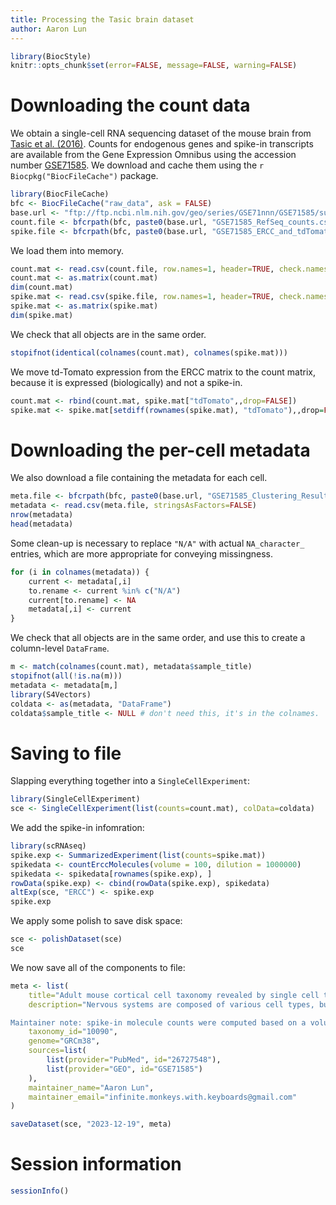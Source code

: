 ```yaml
---
title: Processing the Tasic brain dataset
author: Aaron Lun
---
```


```r
library(BiocStyle)
knitr::opts_chunk$set(error=FALSE, message=FALSE, warning=FALSE)
```

# Downloading the count data

We obtain a single-cell RNA sequencing dataset of the mouse brain from [Tasic et al. (2016)]( ).
Counts for endogenous genes and spike-in transcripts are available from the Gene Expression Omnibus
using the accession number [GSE71585](https://www.ncbi.nlm.nih.gov/geo/query/acc.cgi?acc=GSE71585).
We download and cache them using the `r Biocpkg("BiocFileCache")` package.

```r
library(BiocFileCache)
bfc <- BiocFileCache("raw_data", ask = FALSE)
base.url <- "ftp://ftp.ncbi.nlm.nih.gov/geo/series/GSE71nnn/GSE71585/suppl/"
count.file <- bfcrpath(bfc, paste0(base.url, "GSE71585_RefSeq_counts.csv.gz"))
spike.file <- bfcrpath(bfc, paste0(base.url, "GSE71585_ERCC_and_tdTomato_counts.csv.gz"))
```

We load them into memory.

```r
count.mat <- read.csv(count.file, row.names=1, header=TRUE, check.names=FALSE)
count.mat <- as.matrix(count.mat)
dim(count.mat)
spike.mat <- read.csv(spike.file, row.names=1, header=TRUE, check.names=FALSE)
spike.mat <- as.matrix(spike.mat)
dim(spike.mat)
```

We check that all objects are in the same order.

```r
stopifnot(identical(colnames(count.mat), colnames(spike.mat)))
```

We move td-Tomato expression from the ERCC matrix to the count matrix, because it is expressed (biologically) and not a spike-in.

```r
count.mat <- rbind(count.mat, spike.mat["tdTomato",,drop=FALSE])
spike.mat <- spike.mat[setdiff(rownames(spike.mat), "tdTomato"),,drop=FALSE]
```

# Downloading the per-cell metadata

We also download a file containing the metadata for each cell.

```r
meta.file <- bfcrpath(bfc, paste0(base.url, "GSE71585_Clustering_Results.csv.gz"))
metadata <- read.csv(meta.file, stringsAsFactors=FALSE)
nrow(metadata)
head(metadata)
```

Some clean-up is necessary to replace `"N/A"` with actual `NA_character_` entries, 
which are more appropriate for conveying missingness.

```r
for (i in colnames(metadata)) {
    current <- metadata[,i]
    to.rename <- current %in% c("N/A")
    current[to.rename] <- NA
    metadata[,i] <- current
}
```

We check that all objects are in the same order, and use this to create a column-level `DataFrame`.

```r
m <- match(colnames(count.mat), metadata$sample_title)
stopifnot(all(!is.na(m)))
metadata <- metadata[m,]
library(S4Vectors)
coldata <- as(metadata, "DataFrame")
coldata$sample_title <- NULL # don't need this, it's in the colnames.
```

# Saving to file 

Slapping everything together into a `SingleCellExperiment`:

```r
library(SingleCellExperiment)
sce <- SingleCellExperiment(list(counts=count.mat), colData=coldata)
```

We add the spike-in infomration:

```r
library(scRNAseq)
spike.exp <- SummarizedExperiment(list(counts=spike.mat))
spikedata <- countErccMolecules(volume = 100, dilution = 1000000)
spikedata <- spikedata[rownames(spike.exp), ]
rowData(spike.exp) <- cbind(rowData(spike.exp), spikedata)
altExp(sce, "ERCC") <- spike.exp
spike.exp
```

We apply some polish to save disk space:

```r
sce <- polishDataset(sce)
sce
```

We now save all of the components to file:

```r
meta <- list(
    title="Adult mouse cortical cell taxonomy revealed by single cell transcriptomics",
    description="Nervous systems are composed of various cell types, but the extent of cell type diversity is poorly understood. We constructed a cellular taxonomy of one cortical region, primary visual cortex, in adult mice on the basis of single-cell RNA sequencing. We identified 49 transcriptomic cell types, including 23 GABAergic, 19 glutamatergic and 7 non-neuronal types. We also analyzed cell type-specific mRNA processing and characterized genetic access to these transcriptomic types by many transgenic Cre lines. Finally, we found that some of our transcriptomic cell types displayed specific and differential electrophysiological and axon projection properties, thereby confirming that the single-cell transcriptomic signatures can be associated with specific cellular properties.

Maintainer note: spike-in molecule counts were computed based on a volume of 100 nL for a 1:1000000 dilution of mix 1. Note that some of the spike-in rows have missing observations for some (but not all) cells. The last 9 cells (containing `_CTX_` in their names) correspond to no-cell control libraries.",
    taxonomy_id="10090",
    genome="GRCm38",
    sources=list(
        list(provider="PubMed", id="26727548"),
        list(provider="GEO", id="GSE71585")
    ),
    maintainer_name="Aaron Lun",
    maintainer_email="infinite.monkeys.with.keyboards@gmail.com"
)

saveDataset(sce, "2023-12-19", meta)
```

# Session information {-}

```r
sessionInfo()
```
